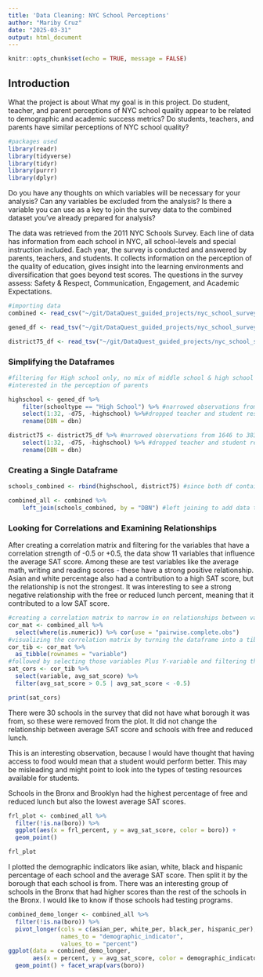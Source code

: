 ```yaml
---
title: 'Data Cleaning: NYC School Perceptions'
author: "Mariby Cruz"
date: "2025-03-31"
output: html_document
---
```


```r
knitr::opts_chunk$set(echo = TRUE, message = FALSE)
```

## Introduction

What the project is about
What my goal is in this project.
Do student, teacher, and parent perceptions of NYC school quality appear to be related to demographic and academic success metrics?
Do students, teachers, and parents have similar perceptions of NYC school quality?

```r
#packages used
library(readr)
library(tidyverse)
library(tidyr)
library(purrr)
library(dplyr)
```

Do you have any thoughts on which variables will be necessary for your analysis?
Can any variables be excluded from the analysis?
Is there a variable you can use as a key to join the survey data to the combined dataset you've already prepared for analysis?

The data was retrieved from the 2011 NYC Schools Survey. Each line of data has information from each school in NYC, all school-levels and special instruction included. Each year, the survey is conducted and answered by parents, teachers, and students. It collects information on the perception of the quality of education, gives insight into the learning environments and diversification that goes beyond test scores. The questions in the survey assess: Safety & Respect, Communication, Engagement, and Academic Expectations.

```r
#importing data
combined <- read_csv("~/git/DataQuest_guided_projects/nyc_school_survey/combined_schools.csv", show_col_types =  FALSE)

gened_df <- read_tsv("~/git/DataQuest_guided_projects/nyc_school_survey/2011 data files online/masterfile11_gened_final.txt", show_col_types = FALSE)

district75_df <- read_tsv("~/git/DataQuest_guided_projects/nyc_school_survey/2011 data files online/masterfile11_d75_final.txt", show_col_types = FALSE) 
```

### Simplifying the Dataframes

```r
#filtering for High school only, no mix of middle school & high school for example.
#interested in the perception of parents

highschool <- gened_df %>%
    filter(schooltype == "High School") %>% #narrowed observations from 1646 to 383
    select(1:32, -d75, -highschool) %>%#dropped teacher and student responses
    rename(DBN = dbn)

district75 <- district75_df %>% #narrowed observations from 1646 to 383
    select(1:32, -d75, -highschool) %>% #dropped teacher and student responses
    rename(DBN = dbn)
```

### Creating a Single Dataframe

```r
schools_combined <- rbind(highschool, district75) #since both df contained the same columns, rbind() used

combined_all <- combined %>%
    left_join(schools_combined, by = "DBN") #left joining to add data that matches DBN on the combined dataframe which has all testing scores

```

### Looking for Correlations and Examining Relationships

After creating a correlation matrix and filtering for the variables that have a correlation strength of -0.5 or +0.5, the data show 11 variables that influence the average SAT score. 
Among these are test variables like the average math, writing and reading scores - these have a strong positive relationship. 
Asian and white percentage also had a contribution to a high SAT score, but the relationship is not the strongest. 
It was interesting to see a strong negative relationship with the free or reduced lunch percent, meaning that it contributed to a low SAT score.
```r
#creating a correlation matrix to narrow in on relationships between variables
cor_mat <- combined_all %>%
  select(where(is.numeric)) %>% cor(use = "pairwise.complete.obs")
#visualizing the correlation matrix by turning the dataframe into a tibble
cor_tib <- cor_mat %>%
  as_tibble(rownames = "variable")
#followed by selecting those variables Plus Y-variable and filtering the cor strength.
sat_cors <- cor_tib %>%
  select(variable, avg_sat_score) %>%
  filter(avg_sat_score > 0.5 | avg_sat_score < -0.5) 

print(sat_cors)
```

There were 30 schools in the survey that did not have what borough it was from, so these were removed from the plot. It did not change the relationship between average SAT score and schools with free and reduced lunch. 

This is an interesting observation, because I would have thought that having access to food would mean that a student would perform better. This may be misleading and might point to look into the types of testing resources available for students. 

Schools in the Bronx and Brooklyn had the highest percentage of free and reduced lunch but also the lowest average SAT scores. 
```r
frl_plot <- combined_all %>% 
  filter(!is.na(boro)) %>%
  ggplot(aes(x = frl_percent, y = avg_sat_score, color = boro)) +
  geom_point()

frl_plot
```

I plotted the demographic indicators like asian, white, black and hispanic percentage of each school and the average SAT score. Then split it by the borough that each school is from. There was an interesting group of schools in the Bronx that had higher scores than the rest of the schools in the Bronx. I would like to know if those schools had testing programs. 

```r
combined_demo_longer <- combined_all %>%
  filter(!is.na(boro)) %>%
  pivot_longer(cols = c(asian_per, white_per, black_per, hispanic_per),
               names_to = "demographic_indicator",
               values_to = "percent")
ggplot(data = combined_demo_longer,
       aes(x = percent, y = avg_sat_score, color = demographic_indicator)) +
  geom_point() + facet_wrap(vars(boro))
```

